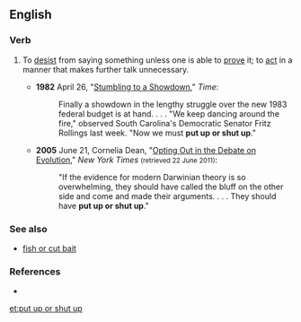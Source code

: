 ==English==

===Verb===
{{infl|en|vearb|head=[[to]] [[put]] [[up]] [[or]] [[shut up]]}}

# {{idiomatic}} To [[desist]] from saying something unless one is able to [[prove]] it; to [[act]] in a manner that makes further talk unnecessary.
#* '''1982''' April 26, "[http://www.time.com/time/magazine/article/0,9171,922881,00.html Stumbling to a Showdown]," ''Time'':
#*: Finally a showdown in the lengthy struggle over the new 1983 federal budget is at hand. . . . "We keep dancing around the fire," observed South Carolina's Democratic Senator Fritz Rollings last week. "Now we must '''put up or shut up'''."
#* '''2005''' June 21, Cornelia Dean, "[http://www.nytimes.com/2005/06/21/science/21evo.html?pagewanted=print Opting Out in the Debate on Evolution ]," ''New York Times'' <small>(retrieved 22 June 2011)</small>:
#*: "If the evidence for modern Darwinian theory is so overwhelming, they should have called the bluff on the other side and come and made their arguments. . . . They should have '''put up or shut up'''."

===See also===
* [[fish or cut bait]]

===References===
* {{R:OneLook}}

[[et:put up or shut up]]